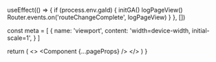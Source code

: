 

  useEffect(() => {
    if (process.env.gaId) {
      initGA()
      logPageView()
      Router.events.on('routeChangeComplete', logPageView)
    }
  }, [])

  const meta = [
    {
      name: 'viewport',
      content: 'width=device-width, initial-scale=1',
    }
  ]

  return (
    <>
      <Helmet
        meta={meta}
      >
        <script>
          {
            `window.difyChatbotConfig = {token: 'Sy3lLLLeNComuY39' }`
          }
        </script>
        <script
          src="https://udify.app/embed.min.js"
          id="Sy3lLLLeNComuY39"
          defer>
        </script>
      </Helmet>
      <Component {...pageProps} />
    </>
  )
}